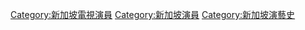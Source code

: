 {{Catnav|頁面分類|...|新加坡電視節目|新加坡電視劇|新加坡電視演員}}
{{Catnav|頁面分類|...|電視演員|各國電視演員|新加坡電視演員}}
{{Catnav|頁面分類|...|各國電視演員|新加坡電視演員}}
{{Catnav|頁面分類|...|各國演員|各國電視演員|新加坡電視演員}}


[[Category:新加坡電視演員|Category:新加坡電視演員]]
[[Category:新加坡演員|Category:新加坡演員]]
[[Category:新加坡演藝史|Category:新加坡演藝史]]